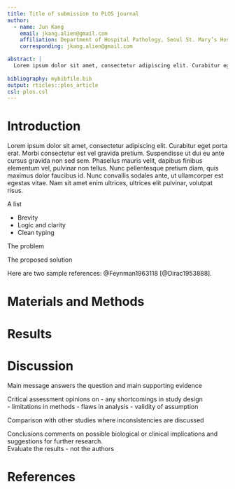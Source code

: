 ```yaml
---
title: Title of submission to PLOS journal
author:
  - name: Jun Kang
    email: jkang.alien@gmail.com
    affiliation: Department of Hospital Pathology, Seoul St. Mary’s Hospital, College of Medicine, The Catholic University of Korea, Seoul, South Korea
    corresponding: jkang.alien@gmail.com

abstract: |
  Lorem ipsum dolor sit amet, consectetur adipiscing elit. Curabitur eget porta erat. Morbi consectetur est vel gravida pretium. Suspendisse ut dui eu ante cursus gravida non sed sem. Nullam sapien tellus, commodo id velit id, eleifend volutpat quam. Phasellus mauris velit, dapibus finibus elementum vel, pulvinar non tellus. Nunc pellentesque pretium diam, quis maximus dolor faucibus id. Nunc convallis sodales ante, ut ullamcorper est egestas vitae. Nam sit amet enim ultrices, ultrices elit pulvinar, volutpat risus.
  
bibliography: mybibfile.bib
output: rticles::plos_article
csl: plos.csl
---
```


# Introduction

Lorem ipsum dolor sit amet, consectetur adipiscing elit. Curabitur eget porta erat. Morbi consectetur est vel gravida pretium. Suspendisse ut dui eu ante cursus gravida non sed sem. Phasellus mauris velit, dapibus finibus elementum vel, pulvinar non tellus. Nunc pellentesque pretium diam, quis maximus dolor faucibus id. Nunc convallis sodales ante, ut ullamcorper est egestas vitae. Nam sit amet enim ultrices, ultrices elit pulvinar, volutpat risus.

A list

- Brevity
- Logic and clarity
- Clean typing

The problem  

The proposed solution  

Here are two sample references: @Feynman1963118 [@Dirac1953888].

# Materials and Methods

# Results

# Discussion

Main message answers the question and main supporting evidence    

Critical assessment opinions on 
- any shortcomings in study design  
- limitations in methods
- flaws in analysis
- validity of assumption 

Comparison with other studies where inconsistencies are discussed  

Conclusions comments on possible biological or clinical implications and suggestions for further research.  
Evaluate the results - not the authors



# References {#references .unnumbered}
